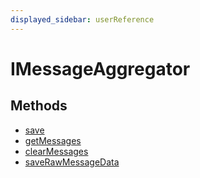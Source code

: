 ```yaml
---
displayed_sidebar: userReference
---
```



# IMessageAggregator

## Methods

- [save](../../IMessageAggregator/methods/user.IMessageAggregator.save/page.mdx)
- [getMessages](../../IMessageAggregator/methods/user.IMessageAggregator.getMessages/page.mdx)
- [clearMessages](../../IMessageAggregator/methods/user.IMessageAggregator.clearMessages/page.mdx)
- [saveRawMessageData](../../IMessageAggregator/methods/user.IMessageAggregator.saveRawMessageData/page.mdx)
